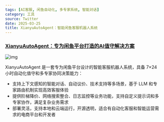 ```yaml
---
tags: [AI客服, 闲鱼自动化, 多专家系统, 智能对话]
category: 工具
source: Twitter
date: 2025-03-25
title: XianyuAutoAgent：智能闲鱼客服机器人系统
---
```


### [XianyuAutoAgent：专为闲鱼平台打造的AI值守解决方案](https://github.com/shaxiu/XianyuAutoAgent)

![img](https://img.mengpeng.tech/i/2025/04/16/67ff3adb32f19.webp)

XianyuAutoAgent 是一套专为闲鱼平台设计的智能客服机器人系统，具备 7×24 小时自动化值守和多专家协同决策能力：

- 支持上下文感知的智能对话、自动议价、技术支持等多场景，基于 LLM 和专家路由机制实现高效客服体验
- 提供阶梯降价、网络搜索整合、日志监控等业务功能，支持自定义提示词和多专家协作，满足复杂业务需求
- 部署灵活，支持本地和云端运行，开源透明，适合有自动化客服和智能运营需求的电商平台和开发者 